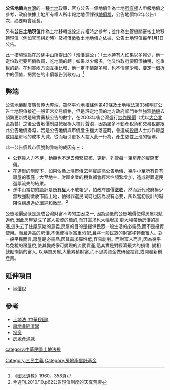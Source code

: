 '''公告地價'''為[[台灣|台灣]]的一種[[土地|土地]]政策，官方公告一個地價作為土地[[所有權|所有權]]人申報地價之參考，政府依據土地所有權人所申報之地價課徵[[地價稅|地價稅]]，公告地價每2年公告1次，必要時會延長。

另有'''公告土地現值'''作為土地移轉或設定典權時之參考；並作為主管機關審核土地移轉現值（例如官司糾紛時）及補償[[徵收|徵收]]土地地價之依據，公告土地現值每年1月1日公告。

此一措施理論在於[[孫中山|孫中山]]所提出的「[[三民主義#漲價歸公|漲價歸公]]」：「土地持有人如果以多報少，他一定怕政府要照價收買，吃地價的虧；如果以少報多，他又怕政府要照價抽稅，吃重稅的虧。在利害兩方面互相比較，他一定不情願多報，也不情願少報，要定一個折中的價值，把實在的市價報告到政府。」<ref>《國父遺教》1960，358頁</ref>

==弊端==
公告地價制度隱含極大弊端，雖然[[平均地權|平均地權]]條例第40條及[[土地稅法|土地稅法]]第33條明訂公告土地現值接近一般正常交易價格，但是評定地價的地方政府部門並無強烈[[動機|動機]]去頻繁更新或是確實審核公告的數字，在2003年後台灣盛行[[炒作房價|炒作房價]]（尤以[[大台北|大台北]]區為甚）之後公告地價制度掀起極大檢討聲浪，因為諸多不動產稅負和交易稅都跟此公告地價掛勾，若是公告地價與市價產生極大落差時，會造成[[投機|投機]]人士炒作房屋或[[囤積|囤積]]房地的成本大減，從而吸引更多人投入此一行為，產生惡性上漲的循環。

此一公告價與市價脫鉤弊端的成因有三：
*[[公務員|公務員]]人力不足，動機也不足去頻繁查核、更新、列管每一筆房產的實際市價。
*在[[選舉|選舉]]的制度下，如果依循上漲市價去照實調高公告地價，幾乎小至所有自有房屋的家庭；大至地主、財團企業的稅負都會經常性頻繁增加，造成得罪選民選票流失的結果。
*孫中山當初的設計是[[所有權|所有權]]人不敢報少，怕政府照價[[徵收|徵收]]，然而近代政府極少無故強制徵收市區土地，怕得罪選民同時也因為沒有必要，所以當初設計的嚇阻性構想過於單純和微弱。<ref>今週刊.2010/10.p62公告現值制度的天真荒謬</ref>

公告地價過低是造成台灣財富不均的主因之一, 因為過低的公告地價使得房屋稅賦過低,因此房屋變成了富人投資的標的,而其需求也大幅增加,更大幅帶動房價的高漲,這失去了住屋原始的意義,房屋的目的是提供民眾一般生活的必需品,而不是投資使用。而且過高的房價,不但使得財富重分配,且將一般民眾的財富移轉至富人。對一般平民而言,房屋是必需品,因其需求彈性低,容易剥削。而對富人而言,因為幾乎為免稅的房屋稅,使其變成像可變現的流動資產,這其實是對經濟最大的損傷, 變相鼓勵懶惰的富人, 以購買房屋,大量累積財富,而不思將資金做研發投資,或開發新創產業。

==延伸項目==
*[[地價稅|地價稅]]

==參考==
<div class="references-small">
<references></references>
</div>
*[[土地法_(中華民國)|土地法 (中華民國)]]
* [[房地產經濟學|房地產經濟學]]
* [[投资|投资]]
*[[房地產泡沫|房地產泡沫]]
[[Category:三民主義|Category:三民主義]]


[[category:中華民國土地法規|category:中華民國土地法規]]
[[Category:房地產信託基金|Category:房地產信託基金]]